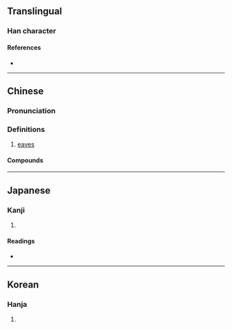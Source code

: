 {{character info/new}}
==Translingual==

===Han character===
{{Han char|rn=75|rad=木|as=11|sn=15|four=40927|canj=DYCB|ids=⿰木啇}}

====References====
* {{Han ref|kx=0548.170|dkj=15396|dj=0936.030|hdz=21284.040|uh=6A00|ud=27136|bh=E5CA|bd=58826}}

----

==Chinese==
{{zh-forms}}

===Pronunciation===
{{zh-pron
|m=dí
|m-s=
|dg=
|c=dik1
|c-t=
|g=
|h=pfs=
|j=
|mb=
|md=
|mn=
|mn-t=
|w=
|x=
|mc=y
|oc=y
|cat=n
}}

===Definitions===
{{zh-hanzi}}

# [[eaves]]

====Compounds====
{{zh-der|樀樀}}

----

==Japanese==

===Kanji===
{{ja-kanji|grade=|rs=木11}}

# {{rfdef|ja|sort=木11}}

====Readings====
* {{ja-readings|on=[[てき]] (teki), [[ちゃく]] (chaku), [[たく]] (taku)|kun=[[のき]] (noki)}}

----

==Korean==

===Hanja===
{{ko-hanja|hangeul=적|eumhun=|rv=jeok|mr=chŏk|y=cek}}

# {{rfdef|ko|sort=木11}}